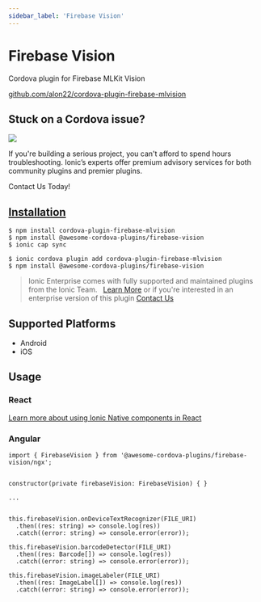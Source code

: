 ```yaml
---
sidebar_label: 'Firebase Vision'
---
```



# Firebase Vision

Cordova plugin for Firebase MLKit Vision

<p>
  <a href="https://github.com/alon22/cordova-plugin-firebase-mlvision" target="_blank" rel="noopener" className="git-link">github.com/alon22/cordova-plugin-firebase-mlvision</a>
</p>

<h2>Stuck on a Cordova issue?</h2>
<DocsCard
  className="cordova-ee-card"
  header="Don't waste precious time on plugin issues."
  href="https://ionicframework.com/sales?product_of_interest=Ionic%20Native"
>
  <div>
    <img src="/docs/icons/native-cordova-bot.png" className="cordova-ee-img" />
    <p>If you're building a serious project, you can't afford to spend hours troubleshooting. Ionic’s experts offer premium advisory services for both community plugins and premier plugins.</p>
    <DocsButton className="native-ee-detail">Contact Us Today!</DocsButton>
  </div>
</DocsCard>

<h2 id="installation">
  <a href="#installation">Installation</a>
</h2>
<Tabs
  groupId="runtime"
  defaultValue="Capacitor"
  values={[
    { value: 'Capacitor', label: 'Capacitor' },
    { value: 'Cordova', label: 'Cordova' },
    { value: 'Enterprise', label: 'Enterprise' },
  ]}
>
  <TabItem value="Capacitor">

    $ npm install cordova-plugin-firebase-mlvision
    $ npm install @awesome-cordova-plugins/firebase-vision
    $ ionic cap sync

  </TabItem>
  <TabItem value="Cordova">

    $ ionic cordova plugin add cordova-plugin-firebase-mlvision
    $ npm install @awesome-cordova-plugins/firebase-vision

  </TabItem>
  <TabItem value="Enterprise">
    <blockquote>
      Ionic Enterprise comes with fully supported and maintained plugins from the Ionic Team. &nbsp;
      <a className="btn" href="https://ionic.io/docs/premier-plugins">Learn More</a> or if you're interested in an enterprise version of this plugin <a className="btn" href="https://ionicframework.com/sales?product_of_interest=Ionic%20Enterprise%20Engine">Contact Us</a>
    </blockquote>
  </TabItem>
</Tabs>

## Supported Platforms

- Android
- iOS

## Usage

### React

[Learn more about using Ionic Native components in React](../native-community.mdx#react)

### Angular

```tsx
import { FirebaseVision } from '@awesome-cordova-plugins/firebase-vision/ngx';


constructor(private firebaseVision: FirebaseVision) { }

...


this.firebaseVision.onDeviceTextRecognizer(FILE_URI)
  .then((res: string) => console.log(res))
  .catch((error: string) => console.error(error));

this.firebaseVision.barcodeDetector(FILE_URI)
  .then((res: Barcode[]) => console.log(res))
  .catch((error: string) => console.error(error));

this.firebaseVision.imageLabeler(FILE_URI)
  .then((res: ImageLabel[]) => console.log(res))
  .catch((error: string) => console.error(error));

```

